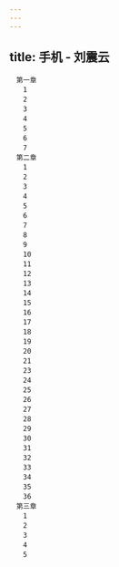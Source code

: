 ```yaml
---
---
---
```

title: 手机 - 刘震云
---


```
　第一章
　　1
　　2
　　3
　　4
　　5
　　6
　　7
　第二章
　　1
　　2
　　3
　　4
　　5
　　6
　　7
　　8
　　9
　　10
　　11
　　12
　　13
　　14
　　15
　　16
　　17
　　18
　　19
　　20
　　21
　　23
　　24
　　25
　　26
　　27
　　28
　　29
　　30
　　31
　　32
　　33
　　34
　　35
　　36
　第三章
　　1
　　2
　　3
　　4
　　5
```